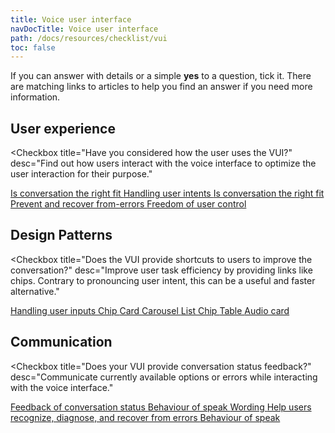 ```yaml
---
title: Voice user interface
navDocTitle: Voice user interface
path: /docs/resources/checklist/vui
toc: false
---
```


<InfoBox>
  If you can answer with details or a simple <strong>yes</strong> to a question,
  tick it. There are matching links to articles to help you find an answer if
  you need more information.
</InfoBox>

## User experience

<Checkbox
  title="Have you considered how the user uses the VUI?"
  desc="Find out how users interact with the voice interface to optimize the user interaction for their purpose."
>
  <a href="/docs/fundamentals/is-conversation-the-right-fit/" target="_blank">
    Is conversation the right fit
  </a>
  <a href="/docs/behaviour/handling-user-intents/" target="_blank">
    Handling user intents
  </a>
</Checkbox>
<Checkbox
  title="If the VUI is location dependent, did you include this in your design process?"
  desc="Consider that many users feel uncomfortable speaking loudly to a device in front of other people, in public places or even in their own private rooms."
>
  <a href="/docs/fundamentals/is-conversation-the-right-fit/" target="_blank">
    Is conversation the right fit
  </a>
</Checkbox>
<Checkbox
  title="Does the use of your voice interface help the user?"
  desc="Help users by providing help at all times throughout the interaction."
>
  <a
    href="/docs/behaviour/prevent-and-recover-from-errors/#help-and-documentation"
    target="_blank"
  >
    Prevent and recover from-errors
  </a>
</Checkbox>
<Checkbox
  title="Can the user always control the VUI?"
  desc="The user has control of each interaction at all times, but can also transfer control of the interaction to the system."
>
  <a href="/docs/behaviour/freedom-of-user-control/" target="_blank">
    Freedom of user control
  </a>
</Checkbox>

## Design Patterns

<Checkbox
  title="Does the VUI provide shortcuts to users to improve the conversation?"
  desc="Improve user task efficiency by providing links like chips. Contrary to pronouncing user intent, this can be a useful and faster alternative."
>
  <a href="/docs/behaviour/handling-user-intents/" target="_blank">
    Handling user inputs
  </a>
  <a href="/docs/design-patterns/chip/" target="_blank">
    Chip
  </a>
</Checkbox>
<Checkbox
  title="Does the VUI use any design patterns and are they used correctly?"
  desc="Use design patterns correctly to solve common design problems."
>
  <a href="/docs/design-patterns/card/" target="_blank">
    Card
  </a>
  <a href="/docs/design-patterns/carousel/" target="_blank">
    Carousel
  </a>
  <a href="/docs/design-patterns/lsit/" target="_blank">
    List
  </a>
  <a href="/docs/design-patterns/chip/" target="_blank">
    Chip
  </a>
  <a href="/docs/design-patterns/table/" target="_blank">
    Table
  </a>
  <a href="/docs/design-patterns/audio-card/" target="_blank">
    Audio card
  </a>
</Checkbox>

## Communication

<Checkbox
  title="Does your VUI provide conversation status feedback?"
  desc="Communicate currently available options or errors while interacting with the voice interface."
>
  <a href="/docs/behaviour/feedback-of-conversation-status/" target="_blank">
    Feedback of conversation status
  </a>
</Checkbox>
<Checkbox
  title="Does your VUI speak simple language?"
  desc="Use everyday language and avoid technical jargon as this only confuses the user."
>
  <a
    href="/docs/behaviour/behaviour-of-speak/#do-what-humans-already-do"
    target="_blank"
  >
    Behaviour of speak
  </a>
  <a href="/docs/behaviour/wording/" target="_blank">
    Wording
  </a>
</Checkbox>
<Checkbox
  title="Does the VUI help the user to remember conversations?"
  desc="Users should always be able to remember voice commands. Wherever possible, show the user which interaction leads to which result."
>
  <a href="/docs/behaviour/prevent-and-recover-from-errors/" target="_blank">
    Help users recognize, diagnose, and recover from errors
  </a>
</Checkbox>
<Checkbox
  title="Does the VUI minimize the amount of information in dialogue and design?"
  desc="Minimize the amount of information that is communicated to the user."
>
  <a href="/docs/behaviour/behaviour-of-speak/" target="_blank">
    Behaviour of speak
  </a>
</Checkbox>
